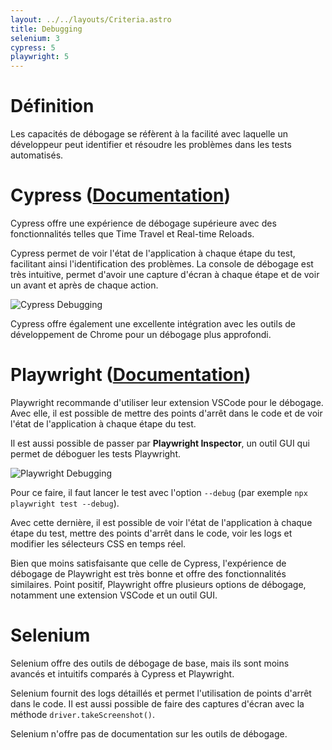 ```yaml
---
layout: ../../layouts/Criteria.astro
title: Debugging
selenium: 3
cypress: 5
playwright: 5
---
```



# Définition

Les capacités de débogage se réfèrent à la facilité avec laquelle un développeur peut identifier et résoudre les problèmes dans les tests automatisés.

# Cypress ([Documentation](https://docs.cypress.io/guides/guides/debugging))

<ThumbUpAlert>
    Cypress offre une expérience de débogage supérieure avec des fonctionnalités telles que Time Travel et Real-time Reloads.
</ThumbUpAlert>

Cypress permet de voir l'état de l'application à chaque étape du test, facilitant ainsi l'identification des problèmes.
La console de débogage est très intuitive, permet d'avoir une capture d'écran à chaque étape et de voir un avant et après de chaque action.

![Cypress Debugging](/selenium-vs-cypress-vs-playwright/cypress-debug.png)

Cypress offre également une excellente intégration avec les outils de développement de Chrome pour un débogage plus approfondi.

# Playwright ([Documentation](https://playwright.dev/docs/debug))

Playwright recommande d'utiliser leur extension VSCode pour le débogage. Avec elle, il est possible de mettre des points d'arrêt dans le code et de voir l'état de l'application à chaque étape du test.

Il est aussi possible de passer par **Playwright Inspector**, un outil GUI qui permet de déboguer les tests Playwright.

![Playwright Debugging](/selenium-vs-cypress-vs-playwright/playwright-debug.png)

Pour ce faire, il faut lancer le test avec l'option `--debug` (par exemple `npx playwright test --debug`).

Avec cette dernière, il est possible de voir l'état de l'application à chaque étape du test, mettre des points d'arrêt dans le code, voir les logs et modifier
les sélecteurs CSS en temps réel.

<ThumbUpAlert>
    Bien que moins satisfaisante que celle de Cypress, l'expérience de débogage de Playwright est très bonne et offre des fonctionnalités similaires.
</ThumbUpAlert>

<ThumbUpAlert>
    Point positif, Playwright offre plusieurs options de débogage, notamment une extension VSCode et un outil GUI.
</ThumbUpAlert>

# Selenium

<ThumbDownAlert>
    Selenium offre des outils de débogage de base, mais ils sont moins avancés et intuitifs comparés à Cypress et Playwright.
</ThumbDownAlert>

Selenium fournit des logs détaillés et permet l'utilisation de points d'arrêt dans le code.
Il est aussi possible de faire des captures d'écran avec la méthode `driver.takeScreenshot()`.

<ThumbDownAlert>
    Selenium n'offre pas de documentation sur les outils de débogage.
</ThumbDownAlert>
